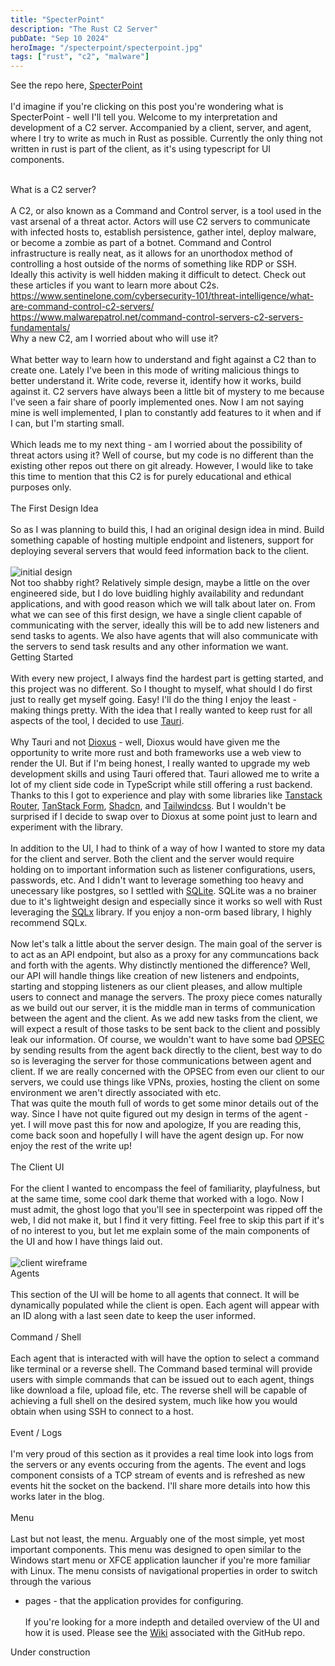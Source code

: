 ```yaml
---
title: "SpecterPoint"
description: "The Rust C2 Server"
pubDate: "Sep 10 2024"
heroImage: "/specterpoint/specterpoint.jpg"
tags: ["rust", "c2", "malware"]
---
```


See the repo here,
<a class="text-primary" href="https://github.com/zurtix/SpecterPoint">SpecterPoint</a>
\
\
I'd imagine if you're clicking on this post you're wondering what is
SpecterPoint - well I'll tell you. Welcome to my interpretation and development
of a C2 server. Accompanied by a client, server, and agent, where I try to write
as much in Rust as possible. Currently the only thing not written in rust is
part of the client, as it's using typescript for UI components.<br/><br/>

<span class="text-xl">What is a C2 server?</span>
\
\
A C2, or also known as a Command and Control server, is a tool used in the vast
arsenal of a threat actor. Actors will use C2 servers to communicate with
infected hosts to, establish persistence, gather intel, deploy malware, or
become a zombie as part of a botnet. Command and Control infrastructure is
really neat, as it allows for an unorthodox method of controlling a host outside
of the norms of something like RDP or SSH. Ideally this activity is well hidden
making it difficult to detect. Check out these articles if you want to learn
more about C2s.
<br/>
<span class="text-primary">
  https://www.sentinelone.com/cybersecurity-101/threat-intelligence/what-are-command-control-c2-servers/
</span>
<span class="text-primary">
  https://www.malwarepatrol.net/command-control-servers-c2-servers-fundamentals/
</span>
\
<span class="text-xl">Why a new C2, am I worried about who will use it?</span>
\
\
What better way to learn how to understand and fight against a C2 than to create
one. Lately I've been in this mode of writing malicious things to better
understand it. Write code, reverse it, identify how it works, build against it.
C2 servers have always been a little bit of mystery to me because I've seen a
fair share of poorly implemented ones. Now I am not saying mine is well
implemented, I plan to constantly add features to it when and if I can, but I'm
starting small.
\
\
Which leads me to my next thing - am I worried about the possibility of threat
actors using it? Well of course, but my code is no different than the existing
other repos out there on git already. However, I would like to take this time to
mention that this C2 is for purely educational and ethical purposes only.
\
\
<span class="text-xl">The First Design Idea</span>
\
\
So as I was planning to build this, I had an original design idea in mind. Build
something capable of hosting multiple endpoint and listeners, support for
deploying several servers that would feed information back to the client.
\
\
![initial design](/specterpoint/initial_design.png)
\
Not too shabby right? Relatively simple design, maybe a little on the over
engineered side, but I do love buidling highly availability and redundant
applications, and with good reason which we will talk about later on. From what
we can see of this first design, we have a single client capable of
communicating with the server, ideally this will be to add new listeners and
send tasks to agents. We also have agents that will also communicate with the
servers to send task results and any other information we want.
\
<span class="text-xl">Getting Started</span>
\
\
With every new project, I always find the hardest part is getting started, and
this project was no different. So I thought to myself, what should I do first
just to really get myself going. Easy! I'll do the thing I enjoy the least -
making things pretty. With the idea that I really wanted to keep rust for all
aspects of the tool, I decided to use 
<a class="text-primary" href="https://tauri.app/">Tauri</a>.
\
\
Why Tauri and not <a href="https://dioxuslabs.com/">Dioxus</a> - well, Dioxus
would have given me the opportunity to write more rust and both frameworks use a
web view to render the UI. But if I'm being honest, I really wanted to upgrade
my web development skills and using Tauri offered that. Tauri allowed me to
write a lot of my client side code in TypeScript while still offering a rust
backend. Thanks to this I got to experience and play with some libraries like 
<a class="text-primary" href="https://tanstack.com/router/latest/docs/framework/react/overview">Tanstack Router</a>, 
<a class="text-primary" href="https://tanstack.com/form/latest/docs/overview">TanStack Form</a>, 
<a class="text-primary" href="https://ui.shadcn.com/">Shadcn</a>, and 
<a class="text-primary" href="https://tailwindcss.com/">Tailwindcss</a>. 
But I wouldn't be surprised if I decide to swap over to Dioxus at some point
just to learn and experiment with the library.
\
\
In addition to the UI, I had to think of a way of how I wanted to store my data
for the client and server. Both the client and the server would require holding
on to important information such as listener configurations, users, passwords,
etc. And I didn't want to leverage something too heavy and unecessary like
postgres, so I settled with 
<a class="text-primary" href="https://www.sqlite.org/">SQLite</a>. 
SQLite was a no brainer due to it's lightweight design and especially since it
works so well with Rust leveraging the 
<a class="text-primary" href="https://github.com/launchbadge/sqlx">SQLx</a> 
library. If you enjoy a non-orm based library, I highly recommend SQLx.
\
\
Now let's talk a little about the server design. The main goal of the server is
to act as an API endpoint, but also as a proxy for any communcations back and
forth with the agents. Why distinctly mentioned the difference? Well, our API
will handle things like creation of new listeners and endpoints, starting and
stopping listeners as our client pleases, and allow multiple users to connect
and manage the servers. The proxy piece comes naturally as we build out our
server, it is the middle man in terms of communication between the agent and the
client. As we add new tasks from the client, we will expect a result of those
tasks to be sent back to the client and possibly leak our information. Of
course, we wouldn't want to have some bad 
<a class="text-primary" href="https://www.fortinet.com/resources/cyberglossary/operational-security">OPSEC</a> 
by sending results from the agent back directly to the client, best way to
do so is leveraging the server for those communications between agent and
client. If we are really concerned with the OPSEC from even our client to our
servers, we could use things like VPNs, proxies, hosting the client on some
environment we aren't directly associated with etc.
<br />
That was quite the mouth full of words to get some minor details out of the way.
Since I have not quite figured out my design in terms of the agent - yet. I will
move past this for now and apologize, If you are reading this, come back soon
and hopefully I will have the agent design up. For now enjoy the rest of the
write up!
\
\
<span class="text-xl">The Client UI</span>
\
\
For the client I wanted to encompass the feel of familiarity, playfulness, but
at the same time, some cool dark theme that worked with a logo. Now I must
admit, the ghost logo that you'll see in specterpoint was ripped off the web, I
did not make it, but I find it very fitting. Feel free to skip this part if it's
of no interest to you, but let me explain some of the main components of the UI
and how I have things laid out.
\
\
![client wireframe](/specterpoint/client_design.png)
\
<span class="text-lg">Agents</span>
\
\
This section of the UI will be home to all agents that connect. It will be
dynamically populated while the client is open. Each agent will appear with an
ID along with a last seen date to keep the user informed.
\
\
<span class="text-lg">Command / Shell</span>
\
\
Each agent that is interacted with will have the option to select a command like
terminal or a reverse shell. The Command based terminal will provide users with
simple commands that can be issued out to each agent, things like download a
file, upload file, etc. The reverse shell will be capable of achieving a full
shell on the desired system, much like how you would obtain when using SSH to
connect to a host.
\
\
<span class="text-lg">Event / Logs</span>
\
\
I'm very proud of this section as it provides a real time look into logs from
the servers or any events occuring from the agents. The event and logs component
consists of a TCP stream of events and is refreshed as new events hit the socket
on the backend. I'll share more details into how this works later in the blog.
\
\
<span class="text-lg">Menu</span>
\
\
Last but not least, the menu. Arguably one of the most simple, yet most
important components. This menu was designed to open similar to the Windows
start menu or XFCE application launcher if you're more familiar with Linux. The
menu consists of navigational properties in order to switch through the various
- pages - that the application provides for configuring.
\
\
If you're looking for a more indepth and detailed overview of the UI and how it
is used. Please see the
<a class="text-primary" href="https://github.com/zurtix/SpecterPoint/wiki">Wiki</a>
associated with the GitHub repo.

Under construction
